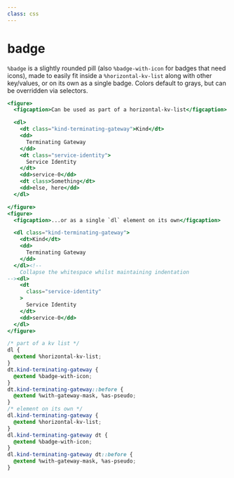 ```yaml
---
class: css
---
```

# badge

`%badge` is a slightly rounded pill (also `%badge-with-icon` for badges that need icons), made to easily fit inside a `%horizontal-kv-list` along with other key/values, or on its own as a single badge. Colors default to grays, but can be overridden via selectors.

```hbs preview-template
<figure>
  <figcaption>Can be used as part of a horizontal-kv-list</figcaption>

  <dl>
    <dt class="kind-terminating-gateway">Kind</dt>
    <dd>
      Terminating Gateway
    </dd>
    <dt class="service-identity">
      Service Identity
    </dt>
    <dd>service-0</dd>
    <dt class>Something</dt>
    <dd>else, here</dd>
  </dl>

</figure>
<figure>
  <figcaption>...or as a single `dl` element on its own</figcaption>

  <dl class="kind-terminating-gateway">
    <dt>Kind</dt>
    <dd>
      Terminating Gateway
    </dd>
  </dl><!--
    Collapse the whitespace whilst maintaining indentation
--><dl>
    <dt
      class="service-identity"
    >
      Service Identity
    </dt>
    <dd>service-0</dd>
  </dl>
</figure>
```


```css
/* part of a kv list */
dl {
  @extend %horizontal-kv-list;
}
dt.kind-terminating-gateway {
  @extend %badge-with-icon;
}
dt.kind-terminating-gateway::before {
  @extend %with-gateway-mask, %as-pseudo;
}
/* element on its own */
dl.kind-terminating-gateway {
  @extend %horizontal-kv-list;
}
dl.kind-terminating-gateway dt {
  @extend %badge-with-icon;
}
dl.kind-terminating-gateway dt::before {
  @extend %with-gateway-mask, %as-pseudo;
}
```
